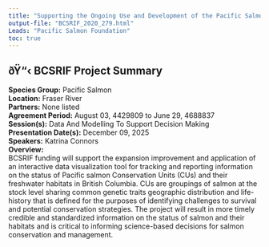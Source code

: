 ```yaml
---
title: "Supporting the Ongoing Use and Development of the Pacific Salmon Explorer"
output-file: "BCSRIF_2020_279.html"
Leads: "Pacific Salmon Foundation"
toc: true
---
```


## ðŸ“‹ BCSRIF Project Summary

**Species Group:** Pacific Salmon  
**Location:** Fraser River  
**Partners:** None listed  
**Agreement Period:** August 03, 4429809 to June 29, 4688837  
**Session(s):** Data And Modelling To Support Decision Making  
**Presentation Date(s):** December 09, 2025  
**Speakers:** Katrina Connors  
**Overview:**  
BCSRIF funding will support the expansion improvement and application of an interactive data visualization tool for tracking and reporting information on the status of Pacific salmon Conservation Units (CUs) and their freshwater habitats in British Columbia. CUs are groupings of salmon at the stock level sharing common genetic traits geographic distribution and life-history that is defined for the purposes of identifying challenges to survival and potential conservation strategies. The project will result in more timely credible and standardized information on the status of salmon and their habitats and is critical to informing science-based decisions for salmon conservation and management.   

